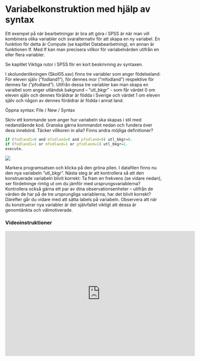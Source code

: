 # Variabelkonstruktion med hjälp av syntax

Ett exempel på när bearbetningar är bra att göra i SPSS är när man vill kombinera olika variabler och
svaralternativ för att skapa en ny variabel. En funktion för detta är Compute (se kapitlet Databearbetning), en annan är funktionen If. Med If kan man precisera villkor för variabelvärden utifrån en eller flera variabler.

Se kapitlet Viktiga rutor i SPSS för en kort beskrivning av syntaxen.

I skolunderökningen (Skol05.sav) finns tre variabler som anger födelseland: För eleven själv
(”fodland1”), för dennes mor (”mfodland”) respektive för dennes far (”pfodland”). Utifrån dessa tre
variabler kan man skapa en varaibel som anger utländsk bakgrund – ”utl_bkgr” - som får värdet 0 om
eleven själv och dennes föräldrar är födda i Sverige och värdet 1 om eleven själv och någon av dennes
föräldrar är födda i annat land.

Öppna syntax: File / New / Syntax

Skriv ett kommande som anger hur variabeln ska skapas i stil med nedanstående kod. Granska gärna kommandot nedan och fundera över dess innebörd. Täcker villkoren in alla? Finns andra möjliga definitioner?

```r
if (fodland1=0 and mfodland=0 and pfodland=0) utl_bkgr=0.
if (fodland1=1 or mfodland=1 or pfodland=1) utl_bkgr=1.
execute.
```

<img src="images/syntax5.png" class="cover"/><p>Markera programsatsen och klicka på den gröna pilen. I datafilen finns nu den nya variabeln ”utl_bkgr”. Nästa steg är att kontrollera så att den konstruerade
variabeln blivit korrekt: Ta fram en frekvens (se vidare nedan), ser fördelninge rimlig ut om du jämför
med ursprungsvariablerna? Kontrollera också gärna ett par av dina observationsenheter – utifrån de
värden de har på de tre ursprungliga variablerna, har det blivit korrekt? Därefter går du vidare med att
sätta labels på variabeln. Observera att när du konstruerar nya variabler är det självfallet viktigt att dessa är genomtänkta och välmotiverade.</p>

### Videoinstruktioner

<center><iframe id="kaltura_player" src="https://api.kaltura.nordu.net/p/365/sp/36500/embedIframeJs/uiconf_id/23452190/partner_id/365?iframeembed=true&playerId=kaltura_player&entry_id=0_6ijes7do&flashvars[streamerType]=auto&amp;flashvars[localizationCode]=sv_SE&amp;flashvars[leadWithHTML5]=true&amp;flashvars[sideBarContainer.plugin]=true&amp;flashvars[sideBarContainer.position]=left&amp;flashvars[sideBarContainer.clickToClose]=true&amp;flashvars[chapters.plugin]=true&amp;flashvars[chapters.layout]=vertical&amp;flashvars[chapters.thumbnailRotator]=false&amp;flashvars[streamSelector.plugin]=true&amp;flashvars[EmbedPlayer.SpinnerTarget]=videoHolder&amp;flashvars[dualScreen.plugin]=true&amp;flashvars[hotspots.plugin]=1&amp;flashvars[Kaltura.addCrossoriginToIframe]=true&amp;&wid=0_abtlgq9o" width="608" height="402" allowfullscreen webkitallowfullscreen mozAllowFullScreen allow="autoplay *; fullscreen *; encrypted-media *" sandbox="allow-forms allow-same-origin allow-scripts allow-top-navigation allow-pointer-lock allow-popups allow-modals allow-orientation-lock allow-popups-to-escape-sandbox allow-presentation allow-top-navigation-by-user-activation" frameborder="0" title="Kaltura Player"></iframe></center>